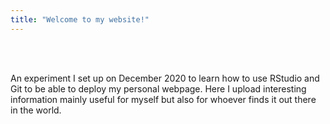 ```yaml
---
title: "Welcome to my website!"
---
```


<br>
<br>

An experiment I set up on December 2020 to learn how to use RStudio and Git to be able to deploy my personal webpage. Here I upload interesting information mainly useful for myself but also for whoever finds it out there in the world.